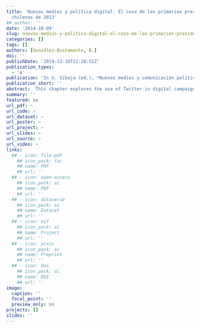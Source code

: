 ```yaml
---
title: 'Nuevos medios y política digital: El caso de las primarias presidenciales
  chilenas de 2013'
## author: ''
date: '2014-10-09'
slug: nuevos-medios-y-política-digital-el-caso-de-las-primarias-presidenciales-chilenas
categories: []
tags: []
authors: [González-Bustamante, B.]
doi: ''
publishDate: '2019-12-16T12:28:51Z'
publication_types:
  - '4'
publication: 'In G. Sibaja (ed.), *Nuevos medios y comunicación política digital*. San Jose: FESJT'
publication_short: ''
abstract: 'This chapter explores the use of Twitter in digital campaigns. For this, the Chilean primary presidential elections of June 2013 are used as a case study. A dataset of messages emitted by presidential pre-candidates is analysed. In so doing this, data mining, sentiment analysis and statistical models are used. These techniques allow to obtain a landscape of the network activity, as well as identifying message replication mechanisms, which underlying in the virtual interaction.'
summary: ''
featured: no
url_pdf: ~
url_code: ~
url_dataset: ~
url_poster: ~
url_project: ~
url_slides: ~
url_source: ~
url_video: ~
links:
  ## - icon: file-pdf
    ## icon_pack: far
    ## name: PDF
    ## url: ''
  ## - icon: open-access 
    ## icon_pack: ai
    ## name: PDF
    ## url: ''
  ## - icon: dataverse
    ## icon_pack: ai
    ## name: Dataset
    ## url: ''
  ## - icon: osf
    ## icon_pack: ai
    ## name: Project
    ## url: ''
  ## - icon: arxiv
    ## icon_pack: ai
    ## name: Preprint
    ## url: ''
  ## - icon: doi
    ## icon_pack: ai
    ## name: DOI
    ## url: ''
image:
  caption: ''
  focal_point: ''
  preview_only: no
projects: []
slides: ''
---
```

